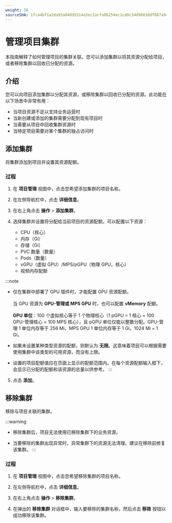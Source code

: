 ```yaml
---
weight: 30
sourceSHA: 1fca4bf1a2da93a040d5514a3ec2acfa86254ec1cd0c34d9683ddf887a948a19
---
```


# 管理项目集群

本指南解释了如何管理项目的集群关联。您可以添加集群以将其资源分配给项目，或者移除集群以回收已分配的资源。

## 介绍

您可以向项目添加集群以分配其资源，或移除集群以回收已分配的资源。此功能在以下场景中非常有用：

- 当项目资源不足以支持业务运营时
- 当新创建或添加的集群需要分配到现有项目时
- 当需要从项目中回收集群资源时
- 当特定项目需要对某个集群的独占访问时

## 添加集群

将集群添加到项目并设置其资源配额。

### 过程

1. 在 **项目管理** 视图中，点击您希望添加集群的项目名称。

2. 在左侧导航栏中，点击 **详细信息**。

3. 在右上角点击 **操作** > **添加集群**。

4. 选择集群并设置将分配给当前项目的资源配额。可以配置以下资源：
   - CPU（核心）
   - 内存（Gi）
   - 存储（Gi）
   - PVC 数量（数量）
   - Pods（数量）
   - vGPU（虚拟 GPU）/MPS/pGPU（物理 GPU，核心）
   - 视频内存配额

:::note

- 仅在集群中部署了 GPU 插件时，才能配置 GPU 资源配额。<br /><br />当 GPU 资源为 **GPU-管理或 MPS GPU** 时，也可以配置 **vMemory** 配额。<br /><br />**GPU 单位**：100 个虚拟核心等于 1 个物理核心（1 pGPU = 1 核心 = 100 GPU-管理核心 = 100 MPS 核心），且 pGPU 单位仅能以整数分配。GPU-管理 1 单位内存等于 256 Mi，MPS GPU 1 单位内存等于 1 Gi，1024 Mi = 1 Gi。

- 如果未设置某种类型资源的配额，则默认为 **无限**。这意味着项目可以根据需要使用集群中该类型的可用资源，而没有上限。

- 设置的项目配额值应在页面上显示的配额范围内。在每个资源配额输入框下，会显示已分配的配额和该资源的总量以供参考。
:::

5. 点击 **添加**。

## 移除集群

移除与项目关联的集群。

:::warning

- 移除集群后，项目无法使用已移除集群下的业务资源。

- 当要移除的集群出现异常时，异常集群下的资源无法清理。建议在移除前修复该集群。
:::

### 过程

1. 在 **项目管理** 视图中，点击您希望移除集群的项目名称。

2. 在左侧导航栏中，点击 **详细信息**。

3. 在右上角点击 **操作** > **移除集群**。

4. 在弹出的 **移除集群** 对话框中，输入要移除的集群名称，然后点击 **移除** 按钮以成功移除该集群。

